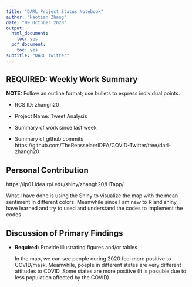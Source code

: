 ```yaml
---
title: "DARL Project Status Notebook"
author: "Haotian Zhang"
date: "09 October 2020"
output:
  html_document:
    toc: yes
  pdf_document:
    toc: yes
subtitle: "DARL Twitter"
---
```




## REQUIRED: Weekly Work Summary	

**NOTE:** Follow an outline format; use bullets to express individual points. 

* RCS ID: zhangh20
* Project Name: Tweet Analysis
* Summary of work since last week 

* Summary of github commits 
   https://github.com/TheRensselaerIDEA/COVID-Twitter/tree/darl-zhangh20
    

## Personal Contribution	

  https://lp01.idea.rpi.edu/shiny/zhangh20/HTapp/

  What I have done is using the Shiny to visualize the map with the mean sentiment  in different colors. Meanwhile since I am new to R and shiny, I have learned and try to used and understand the codes to implement the codes . 

## Discussion of Primary Findings 	


* **Required:** Provide illustrating figures and/or tables

  In the map, we can see people during 2020 feel more positive to COVID/mask. Meanwhile, poeple in different states are very different attitudes to COVID. Some states are more positive (It is possible due to less population affected by the COVID)